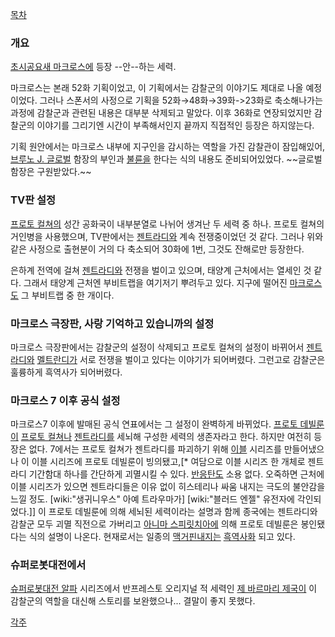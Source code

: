 [[목차]]

=== 개요 ===
[[초시공요새 마크로스]]에 등장 --안--하는 세력.

마크로스는 본래 52화 기획이었고, 이 기획에서는 감찰군의 이야기도 제대로 나올 예정이었다. 그러나 스폰서의 사정으로 기획을 52화→48화→39화->23화로 축소해나가는 과정에 감찰군과 관련된 내용은 대부분 삭제되고 말았다. 이후 36화로 연장되었지만 감찰군의 이야기를 그리기엔 시간이 부족해서인지 끝까지 직접적인 등장은 하지않는다.

기획 원안에서는 마크로스 내부에 지구인을 감시하는 역할을 가진 감찰관이 잠입해있어, [[브루노 J. 글로벌]] 함장의 부인과 [[불륜]]을 한다는 식의 내용도 준비되어있었다. ~~글로벌 함장은 구원받았다.~~

=== TV판 설정 ===
[[프로토 컬쳐]]의 성간 공화국이 내부분열로 나뉘어 생겨난 두 세력 중 하나. 프로토 컬쳐의 거인병을 사용했으며, TV판에서는 [[젠트라디]]와 계속 전쟁중이었던 것 같다. 그러나 위와 같은 사정으로 출현분이 거의 다 축소되어 30화에 1번, 그것도 잔해로만 등장한다.

은하계 전역에 걸쳐 [[젠트라디]]와 전쟁을 벌이고 있으며, 태양계 근처에서는 열세인 것 같다. 그래서 태양계 근처엔 부비트랩을 여기저기 뿌려두고 있다. 지구에 떨어진 [[마크로스]]도 그 부비트랩 중 한 개이다.

=== 마크로스 극장판, 사랑 기억하고 있습니까의 설정 ===
마크로스 극장판에서는 감찰군의 설정이 삭제되고 프로토 컬쳐의 설정이 바뀌어서 [[젠트라디]]와 [[멜트란디]]가 서로 전쟁을 벌이고 있다는 이야기가 되어버렸다. 그런고로 감찰군은 훌륭하게 흑역사가 되어버렸다.

=== 마크로스 7 이후 공식 설정 ===
마크로스7 이후에 발매된 공식 연표에서는 그 설정이 완벽하게 바뀌었다. [[프로토 데빌룬]]이 [[프로토 컬쳐]]나 [[젠트라디]]를 세뇌해 구성한 세력의 생존자라고 한다. 하지만 여전히 등장은 없다. 7에서는 프로토 컬쳐가 젠트라디를 파괴하기 위해 [[이블]] 시리즈를 만들어냈으나 이 이블 시리즈에 프로토 데빌룬이 빙의됐고,[* 여담으로 이블 시리즈 한 개체로 젠트라디 기간함대 하나를 간단하게 괴멸시킬 수 있다. [[반응탄]]도 소용 없다. 오죽하면 근처에 이블 시리즈가 있으면 젠트라디들은 이유 없이 히스테리나 싸움 내지는 극도의 불안감을 느낄 정도. [wiki:"생귀니우스" 아예 트라우마가] [wiki:"블러드 엔젤" 유전자에 각인되었다.]] 이 프로토 데빌룬에 의해 세뇌된 세력이라는 설명과 함께 종국에는 젠트라디와 감찰군 모두 괴멸 직전으로 가버리고 [[아니마 스피릿치아]]에 의해 프로토 데빌룬은 봉인됐다는 식의 설명이 나온다. 현재로서는 일종의 [[맥거핀]]내지는 [[흑역사]]화 되고 있다.

=== 슈퍼로봇대전에서 ===
[[슈퍼로봇대전 알파]] 시리즈에서 반프레스토 오리지널 적 세력인 [[제 바르마리 제국]]이 이 감찰군의 역할을 대신해 스토리를 보완했으나... 결말이 좋지 못했다.

[[각주]]
